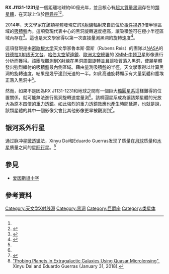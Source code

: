 {{Quasar
  | name = RX J1131-1231 
  | image = [[File:RX_J1131.jpg|300px]]
  | caption= [[钱德拉X射线天文台|钱德拉X射线天文台]]和[[哈伯太空望遠鏡|哈伯太空望遠鏡]]的類星體 RX J1131 （中）合成影像。
  | epoch = [[J2000|J2000]]
  | ra = {{RA|11|31|51.60}}<ref name="Chandra"/>
  | dec = {{DEC|-12|31|57.00}}
  | constellation name = [[巨爵座|巨爵座]]<ref name="Chandra"/>
  | z = 0.658<ref name="Chandra"/>
  | type = 
  | dist_ly = 6.05 Gly<ref name="Chandra"/>
  | appmag_v = 
  | size_v = 
  | notes = 黑洞旋轉速度達到光速一半
  | names = '''QSO''' J1131-1231,  '''2MASX''' J11315154-1231587
}}

'''RX J1131-1231'''是一個距離地球約60億光年，並且核心有[[超大質量黑洞|超大質量黑洞]]存在的[[類星體|類星體]]，在天球上位於[[巨爵座|巨爵座]]<ref name="Chandra"/><ref>{{cite web|url=http://www.nasa.gov/mission_pages/chandra/multimedia/distant-quasar-RXJ1131.html#.UxfB_PldVv8|title=Distant Quasar RX J1131|publisher=NASA|date=March 5, 2014|accessdate=March 5, 2014|archive-date=2015-12-22|archive-url=https://web.archive.org/web/20151222123939/http://www.nasa.gov/mission_pages/chandra/multimedia/distant-quasar-RXJ1131.html#.UxfB_PldVv8|dead-url=no}}</ref>。
 
2014年，天文學家在該類星體發現它的[[X射線|X射線]]輻射來自於位於[[事件視界|事件視界]]3倍半徑區域的[[吸積盤|吸積盤]]內。這項發現代表中心的黑洞旋轉速度極高，讓吸積盤可在極小半徑區域內存在<ref name="Chandra">{{cite web|url=http://chandra.harvard.edu/photo/2014/rxj1131/|title=Chandra & XMM-Newton Provide Direct Measurement of Distant Black Hole's Spin|publisher=Chandra X-ray Center|date=March 5, 2014|accessdate=March 5, 2014|archive-date=2014-03-06|archive-url=https://web.archive.org/web/20140306225854/http://www.chandra.harvard.edu/photo/2014/rxj1131/|dead-url=no}}</ref>。這也是天文學家得以第一次直接量測黑洞的旋轉速度<ref name="Space">{{cite web|url=http://www.space.com/24936-supermassive-black-hole-spin-quasar.html|title=Monster Black Hole Spins at Half the Speed of Light|author=Nola Taylor Redd|publisher=Space.com|date=March 5, 2014|accessdate=March 5, 2014|archive-date=2015-12-22|archive-url=https://web.archive.org/web/20151222092914/http://www.space.com/24936-supermassive-black-hole-spin-quasar.html|dead-url=no}}</ref>。

這項發現是由[[密歇根大学|密歇根大学]]天文學家魯本斯·雷斯（Rubens Reis）的團隊以[[NASA|NASA]]的[[钱德拉X射线天文台|钱德拉X射线天文台]]、[[哈伯太空望遠鏡|哈伯太空望遠鏡]]、[[歐洲太空總署|歐洲太空總署]]的 [[XMM-牛顿卫星|XMM-牛顿卫星]]影像進行分析而獲得。該團隊觀測到X射線在黑洞周圍旋轉並且讓物質落入黑洞，使類星體發出強烈輻射的吸積盤最內側區域。藉由量測吸積盤的半徑，天文學家得以計算黑洞的旋轉速度，結果是幾乎達到光速的一半。如此高速旋轉顯示有大量氣體和塵埃正落入黑洞中<ref name="Space"/>。

然而，如果不是因為RX J1131-1231和地球之間有一個巨大[[橢圓星系|橢圓星系]]這樣難得的位置關係，就可能無法進行黑洞旋轉速度量測<ref name="Space"/>。該橢圓星系成為讓該類星體的光放大為原本四倍的[[重力透鏡|重力透鏡]]。如此強烈的重力透鏡效應也產生時間延遲，也就是說，該類星體的其中一個影像尖會比其他影像更早被觀測到<ref>{{cite journal |last=Morgan |first=Nicholas |last2=Kochanek |first2=Christopher |date=May 2006 |title=Time-Delay Measurement for the Quadruple Lens RX J1131-1231 |journal= |volume= |series= |issue= |page= |pages= |publisher= |format= |arxiv=astro-ph/0605321v1 |id= |accessdate=March 5, 2014 |url=http://arxiv.org/abs/astro-ph/0605321 |bibcode=2006astro.ph..5321M |archive-date=2019-02-17 |archive-url=https://web.archive.org/web/20190217170857/https://arxiv.org/abs/astro-ph/0605321 |dead-url=no }}</ref>。

== 银河系外行星 ==
通过脉冲星[[引力透镜|微透镜]]法，Xinyu Dai和Eduardo Guerras发现了质量在[[月球|月球]]质量和[[木星|木星]]质量之间的[[星际行星|星际行星]]。<ref>[https://arxiv.org/pdf/1802.00049v1.pdf "Probing Planets in Extragalactic Galaxies Using Quasar Microlensing".] {{Wayback|url=https://arxiv.org/pdf/1802.00049v1.pdf |date=20180204123939 }} Xinyu Dai and Eduardo Guerras (January 31, 2018).</ref> 

==參見==
*[[爱因斯坦十字|爱因斯坦十字]]

==參考資料==
{{reflist}}

{{巨爵座恒星}}

[[Category:天文学X射线源|Category:天文学X射线源]]
[[Category:黑洞|Category:黑洞]]
[[Category:巨爵座|Category:巨爵座]]
[[Category:类星体|Category:类星体]]